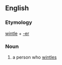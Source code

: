 ==English==

===Etymology===
[[wintle]] + [[-er]]

===Noun===
{{en-noun}}

# a person who [[wintle]]s